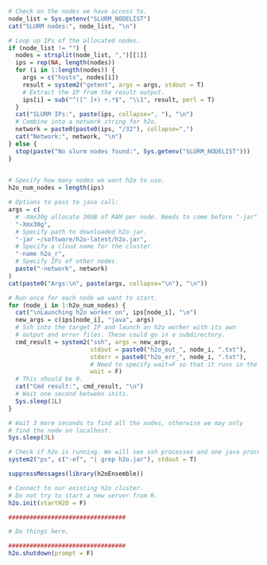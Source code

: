 ```r

# Check on the nodes we have access to.
node_list = Sys.getenv("SLURM_NODELIST")
cat("SLURM nodes:", node_list, "\n")

# Loop up IPs of the allocated nodes.
if (node_list != "") {
  nodes = strsplit(node_list, ",")[[1]]
  ips = rep(NA, length(nodes))
  for (i in 1:length(nodes)) {
    args = c("hosts", nodes[i])
    result = system2("getent", args = args, stdout = T)
    # Extract the IP from the result output.
    ips[i] = sub("^([^ ]+) +.*$", "\\1", result, perl = T)
  }
  cat("SLURM IPs:", paste(ips, collapse=", "), "\n")
  # Combine into a network string for h2o.
  network = paste0(paste0(ips, "/32"), collapse=",")
  cat("Network:", network, "\n")
} else {
  stop(paste("No slurm nodes found:", Sys.getenv("SLURM_NODELIST")))
}  
  

# Specify how many nodes we want h2o to use.
h2o_num_nodes = length(ips)

# Options to pass to java call:
args = c(
  # -Xmx30g allocate 30GB of RAM per node. Needs to come before "-jar"
  "-Xmx30g",
  # Specify path to downloaded h2o jar.
  "-jar ~/software/h2o-latest/h2o.jar",
  # Specify a cloud name for the cluster.
  "-name h2o_r",
  # Specify IPs of other nodes.
  paste("-network", network)
)
cat(paste0("Args:\n", paste(args, collapse="\n"), "\n"))

# Run once for each node we want to start.
for (node_i in 1:h2o_num_nodes) {
  cat("\nLaunching h2o worker on", ips[node_i], "\n")
  new_args = c(ips[node_i], "java", args)
  # Ssh into the target IP and launch an h2o worker with its own
  # output and error files. These could go in a subdirectory.
  cmd_result = system2("ssh", args = new_args,
                       stdout = paste0("h2o_out_", node_i, ".txt"),
                       stderr = paste0("h2o_err_", node_i, ".txt"),
                       # Need to specify wait=F so that it runs in the background.
                       wait = F)
  # This should be 0.
  cat("Cmd result:", cmd_result, "\n")
  # Wait one second between inits.
  Sys.sleep(1L)
}

# Wait 3 more seconds to find all the nodes, otherwise we may only
# find the node on localhost.
Sys.sleep(3L)

# Check if h2o is running. We will see ssh processes and one java process.
system2("ps", c("-ef", "| grep h2o.jar"), stdout = T)

suppressMessages(library(h2oEnsemble))

# Connect to our existing h2o cluster.
# Do not try to start a new server from R.
h2o.init(startH2O = F)

#################################

# Do things here.

#################################
h2o.shutdown(prompt = F)
```